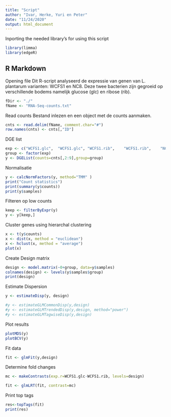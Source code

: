 ```yaml
---
title: "Script"
author: "Ivar, Herke, Yuri en Peter"
date: "11/24/2020"
output: html_document
---
```


Inporting the needed library's for using this script
```r
library(limma)
library(edgeR)
```

## R Markdown

Opening file
Dit R-script analyseerd de expressie van genen van L. plantarum varianten: WCFS1 en NC8. Deze twee bacterien zijn gegroeid op verschillende bodems namelijk glucose (glc) en ribose (rib).
```r
fDir <- "./"
fName <- "RNA-Seq-counts.txt"
```

Read counts
Bestand inlezen en een object met de counts aanmaken.
```r
cnts <- read.delim(fName, comment.char="#")
row.names(cnts) <- cnts[,"ID"]
```


DGE list

```r
exp <- c("WCFS1.glc",  "WCFS1.glc",	"WCFS1.rib",	"WCFS1.rib",	"NC8.glc",	"NC8.glc",	"NC8.rib",	"NC8.rib")
group <- factor(exp)
y <- DGEList(counts=cnts[,2:9],group=group)
```


Normalisatie

```r
y <- calcNormFactors(y, method="TMM" )
print("Count statistics")
print(summary(y$counts))
print(y$samples)
```

Filteren op low counts
```r
keep <- filterByExpr(y)
y <- y[keep,]
```

Cluster genes using hierarchal clustering

```r
x <- t(y$counts)
x <- dist(x, method = "euclidean")
x <- hclust(x, method = "average")
plot(x)
```

Create Design matrix

```r
design <- model.matrix(~0+group, data=y$samples)
colnames(design) <- levels(y$samples$group)
print(design)
```

Estimate Dispersion

```r
y <- estimateDisp(y, design)

#y <- estimateGLMCommonDisp(y,design)
#y <- estimateGLMTrendedDisp(y,design, method="power")
#y <- estimateGLMTagwiseDisp(y,design)
```

Plot results

```r
plotMDS(y)
plotBCV(y)
```

Fit data

```r
fit <- glmFit(y,design)
```

Determine fold changes

```r
mc <- makeContrasts(exp.r=WCFS1.glc-WCFS1.rib, levels=design)

fit <- glmLRT(fit, contrast=mc)
```

Print top tags

```r
res<-topTags(fit)
print(res)
```